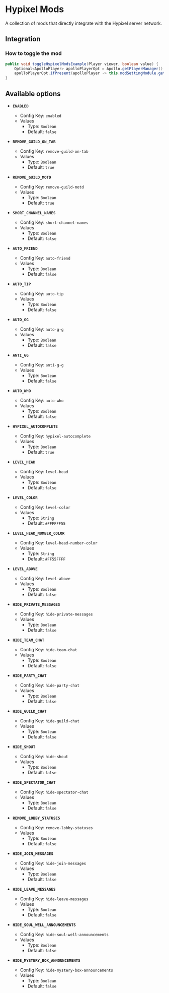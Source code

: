 # Hypixel Mods

A collection of mods that directly integrate with the Hypixel server network.

## Integration

### How to toggle the mod

```java
public void toggleHypixelModsExample(Player viewer, boolean value) {
    Optional<ApolloPlayer> apolloPlayerOpt = Apollo.getPlayerManager().getPlayer(viewer.getUniqueId());
    apolloPlayerOpt.ifPresent(apolloPlayer -> this.modSettingModule.getOptions().set(apolloPlayer, ModHypixelMod.ENABLED, value));
}
```

## Available options

- __`ENABLED`__
    - Config Key: `enabled`
    - Values
        - Type: `Boolean`
        - Default: `false`

- __`REMOVE_GUILD_ON_TAB`__
    - Config Key: `remove-guild-on-tab`
    - Values
        - Type: `Boolean`
        - Default: `true`

- __`REMOVE_GUILD_MOTD`__
    - Config Key: `remove-guild-motd`
    - Values
        - Type: `Boolean`
        - Default: `true`

- __`SHORT_CHANNEL_NAMES`__
    - Config Key: `short-channel-names`
    - Values
        - Type: `Boolean`
        - Default: `false`

- __`AUTO_FRIEND`__
    - Config Key: `auto-friend`
    - Values
        - Type: `Boolean`
        - Default: `false`

- __`AUTO_TIP`__
    - Config Key: `auto-tip`
    - Values
        - Type: `Boolean`
        - Default: `false`

- __`AUTO_GG`__
    - Config Key: `auto-g-g`
    - Values
        - Type: `Boolean`
        - Default: `false`

- __`ANTI_GG`__
    - Config Key: `anti-g-g`
    - Values
        - Type: `Boolean`
        - Default: `false`

- __`AUTO_WHO`__
    - Config Key: `auto-who`
    - Values
        - Type: `Boolean`
        - Default: `false`

- __`HYPIXEL_AUTOCOMPLETE`__
    - Config Key: `hypixel-autocomplete`
    - Values
        - Type: `Boolean`
        - Default: `true`

- __`LEVEL_HEAD`__
    - Config Key: `level-head`
    - Values
        - Type: `Boolean`
        - Default: `false`

- __`LEVEL_COLOR`__
    - Config Key: `level-color`
    - Values
        - Type: `String`
        - Default: `#FFFFFF55`

- __`LEVEL_HEAD_NUMBER_COLOR`__
    - Config Key: `level-head-number-color`
    - Values
        - Type: `String`
        - Default: `#FF55FFFF`

- __`LEVEL_ABOVE`__
    - Config Key: `level-above`
    - Values
        - Type: `Boolean`
        - Default: `false`

- __`HIDE_PRIVATE_MESSAGES`__
    - Config Key: `hide-private-messages`
    - Values
        - Type: `Boolean`
        - Default: `false`

- __`HIDE_TEAM_CHAT`__
    - Config Key: `hide-team-chat`
    - Values
        - Type: `Boolean`
        - Default: `false`

- __`HIDE_PARTY_CHAT`__
    - Config Key: `hide-party-chat`
    - Values
        - Type: `Boolean`
        - Default: `false`

- __`HIDE_GUILD_CHAT`__
    - Config Key: `hide-guild-chat`
    - Values
        - Type: `Boolean`
        - Default: `false`

- __`HIDE_SHOUT`__
    - Config Key: `hide-shout`
    - Values
        - Type: `Boolean`
        - Default: `false`

- __`HIDE_SPECTATOR_CHAT`__
    - Config Key: `hide-spectator-chat`
    - Values
        - Type: `Boolean`
        - Default: `false`

- __`REMOVE_LOBBY_STATUSES`__
    - Config Key: `remove-lobby-statuses`
    - Values
        - Type: `Boolean`
        - Default: `false`

- __`HIDE_JOIN_MESSAGES`__
    - Config Key: `hide-join-messages`
    - Values
        - Type: `Boolean`
        - Default: `false`

- __`HIDE_LEAVE_MESSAGES`__
    - Config Key: `hide-leave-messages`
    - Values
        - Type: `Boolean`
        - Default: `false`

- __`HIDE_SOUL_WELL_ANNOUNCEMENTS`__
    - Config Key: `hide-soul-well-announcements`
    - Values
        - Type: `Boolean`
        - Default: `false`

- __`HIDE_MYSTERY_BOX_ANNOUNCEMENTS`__
    - Config Key: `hide-mystery-box-announcements`
    - Values
        - Type: `Boolean`
        - Default: `false`

